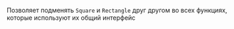 Позволяет подменять `Square` и `Rectangle` друг другом во всех функциях, которые используют их общий интерфейс
